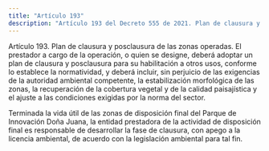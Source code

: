 ```yaml
---
title: "Artículo 193"
description: "Artículo 193 del Decreto 555 de 2021. Plan de clausura y posclausura de las zonas operadas."
---
```


Artículo 193. Plan de clausura y posclausura de las zonas operadas. El prestador a cargo de la operación, o quien se designe, deberá adoptar un plan de clausura y posclausura para su habilitación a otros usos, conforme lo establece la normatividad, y deberá incluir, sin perjuicio de las exigencias de la autoridad ambiental competente, la estabilización morfológica de las zonas, la recuperación de la cobertura vegetal y de la calidad paisajística y el ajuste a las condiciones exigidas por la norma del sector.
 
Terminada la vida útil de las zonas de disposición final del Parque de Innovación Doña Juana, la entidad prestadora de la actividad de disposición final es responsable de desarrollar la fase de clausura, con apego a la licencia ambiental, de acuerdo con la legislación ambiental para tal fin.